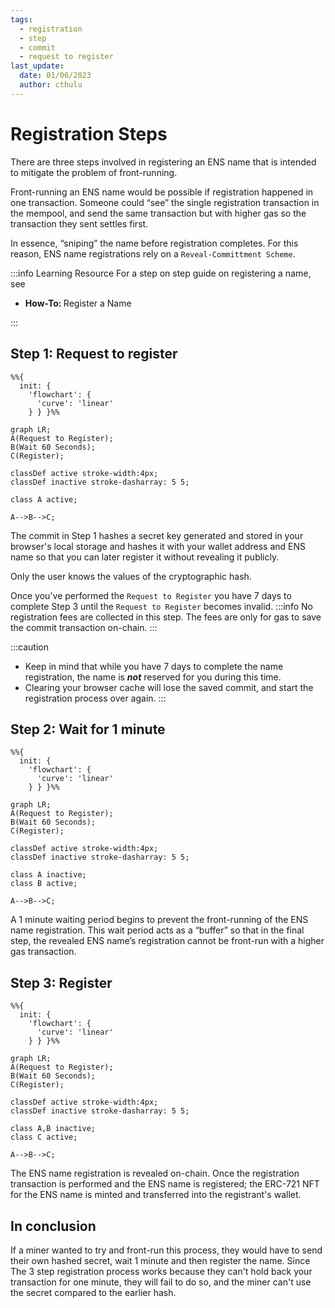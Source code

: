 ```yaml
---
tags:
  - registration
  - step
  - commit
  - request to register
last_update:
  date: 01/06/2023
  author: cthulu
---
```


# Registration Steps

There are three steps involved in registering an ENS name that is intended to mitigate the problem of front-running.

Front-running an ENS name would be possible if registration happened in one transaction.
Someone could “see” the single registration transaction in the mempool, and send the same transaction but with higher gas so the transaction they sent settles first.

In essence, “sniping” the name before registration completes. For this reason, ENS name registrations rely on a `Reveal-Committment Scheme`.

:::info Learning Resource
For a step on step guide on registering a name, see
 - <Link to="/docs/howto/registration"><b>How-To: </b>Register a Name</Link>
:::

## Step 1: Request to register
```mermaid
%%{
  init: {
    'flowchart': {
      'curve': 'linear'
    } } }%%
      
graph LR;
A(Request to Register);
B(Wait 60 Seconds);
C(Register);

classDef active stroke-width:4px;
classDef inactive stroke-dasharray: 5 5;

class A active;

A-->B-->C;
```

The commit in Step 1 hashes a secret key generated and stored in your browser's local storage and hashes it with your wallet address and ENS name so that you can later register it without revealing it publicly.

Only the user knows the values of the cryptographic hash.

Once you've performed the `Request to Register` you have 7 days to complete Step 3 until the `Request to Register` becomes invalid.
:::info
No registration fees are collected in this step. The fees are only for gas to save the commit transaction on-chain.
:::

:::caution
 - Keep in mind that while you have 7 days to complete the name registration, the name is ***not*** reserved for you during this time.
 - Clearing your browser cache will lose the saved commit, and start the registration process over again.
:::

<!--

<BrowserWindow url="app.ens.domains">
  <Image img="/img/registration_3steps_img1.webp"/>
</BrowserWindow>

-->

## Step 2: Wait for 1 minute
```mermaid
%%{
  init: {
    'flowchart': {
      'curve': 'linear'
    } } }%%
      
graph LR;
A(Request to Register);
B(Wait 60 Seconds);
C(Register);

classDef active stroke-width:4px;
classDef inactive stroke-dasharray: 5 5;

class A inactive;
class B active;

A-->B-->C;
```

A 1 minute waiting period begins to prevent the front-running of the ENS name registration. This wait period acts as a “buffer” so that in the final step, the revealed ENS name’s registration cannot be front-run with a higher gas transaction.

<!--

<BrowserWindow url="app.ens.domains">
  <Image img="/img/registration_3steps_img2.webp"/>
</BrowserWindow>

-->

## Step 3: Register
```mermaid
%%{
  init: {
    'flowchart': {
      'curve': 'linear'
    } } }%%
      
graph LR;
A(Request to Register);
B(Wait 60 Seconds);
C(Register);

classDef active stroke-width:4px;
classDef inactive stroke-dasharray: 5 5;

class A,B inactive;
class C active;

A-->B-->C;
```

The ENS name registration is revealed on-chain. Once the registration transaction is performed and the ENS name is registered; the ERC-721 NFT for the ENS name is minted and transferred into the registrant's wallet.

<!--

<BrowserWindow url="app.ens.domains">
  <Image img="/img/registration_3steps_img3.webp"/>
</BrowserWindow>

-->

## In conclusion
If a miner wanted to try and front-run this process, they would have to send their own hashed secret, wait 1 minute and then register the name. Since The 3 step registration process works because they can't hold back your transaction for one minute, they will fail to do so, and the miner can't use the secret compared to the earlier hash.